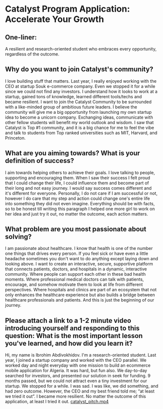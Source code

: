 # Catalyst Program Application: Accelerate Your Growth

## One-liner:
A resilient and research-oriented student who embraces every opportunity, regardless of the outcome.

## Why do you want to join Catalyst's community?
I love building stuff that matters. Last year, I really enjoyed working with the CEO at startup Souk e-commerce company. Even we stopped it for a while since we could not find any investors. I understand how it looks to work at a startup, gained tons of knowledge, learned different tools/techs and became resilient. I want to join the Catalyst Community to be surrounded with a like-minded group of ambitious future leaders. I believe the community will give me a big opportunity from launching my own startup idea to become a unicorn company. Exchanging ideas, communicate with other fellow students will benefit my world outlook and wisdom. I saw that Catalyst is Top #1 community, and it is a big chance for me to feel the vibe and talk to students from Top ranked universities such as MIT, Harvard, and Princeton.

## What are you aiming towards? What is your definition of success?
I aim towards helping others to achieve their goals. I love talking to people, supporting and encouraging them. When I saw their success I felt proud that I could change their life, I could influence them and become part of their long and not easy journey. I would say success comes different and it's different for everyone. Personally, I do not care if I am successful or not, however I do care that my step and action could change one's entire life into something they did not even imagine. Everything should be with facts, so to be honest till writing this paragraph I helped one more girl to work on her idea and just try it out, no matter the outcome, each action matters.

## What problem are you most passionate about solving?
I am passionate about healthcare. I know that health is one of the number one things that drives every person. If you feel sick or have even a little headache sometimes you don't want to do anything except laying down and looking above. I want to create an interactive, secure, supportive platform that connects patients, doctors, and hospitals in a dynamic, interactive community. Where people can support each other in these bad health moments. Where professional medical doctors can talk with patients, encourage, and somehow motivate them to look at life from different perspectives. Where hospitals and clinics are part of an ecosystem that not only enhances the healthcare experience but also builds a bridge between healthcare professionals and patients. And this is just the beginning of our journey.

## Please attach a link to a 1-2 minute video introducing yourself and responding to this question: What is the most important lesson you've learned, and how did you learn it?
Hi, my name is Ibrohim Abdivokhidov. I'm a research-oriented student. Last year, I joined a startup company and worked with the CEO parallel. We worked day and night everyday with one mission to build an ecommerce mobile application for Algeria. It was hard, but fun also. We day-to-day searched for investors, and presented our solution in seek for funding. 9 months passed, but we could not attract even a tiny investment for our startup. We stopped for a while. I was sad. I was like, we did something, and had zero outcome. However, the CEO and my best friend told me; “at least we tried it out”. I became more resilient. No matter the outcome of this application, at least I tried it out. [catalyst_pitch.mp4]()
